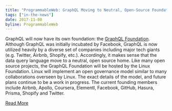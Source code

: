 ```yaml
---
title: "ProgrammableWeb: GraphQL Moving to Neutral, Open-Source Foundation"
tags: ["in-the-news"]
date: 2017-11-08
byline: ProgrammableWeb
---
```


GraphQL will now have its own foundation: the [GraphQL Foundation](/foundation).
Although GraphQL was initially incubated by Facebook, GraphQL is now utilized
heavily by a diverse set of companies including major tech giants (e.g. Twitter,
Airbnb, Shopify, etc.). Accordingly, it makes sense that the data query language
move to a neutral, open source home. Like many open source projects, the GraphQL
Foundation will be hosted by the Linux Foundation. Linux will implement an open
governance model similar to many collaborations overseen by Linux. The exact
details of the model, and future plans continue to be a work in progress. The
current founding members include Airbnb, Apollo, Coursera, Elementl, Facebook,
GitHub, Hasura, Prisma, Shopify and Twitter.

[Read More](https://programmableweb.com/news/graphql-moving-to-neutral-open-source-foundation/brief/2018/11/08)
